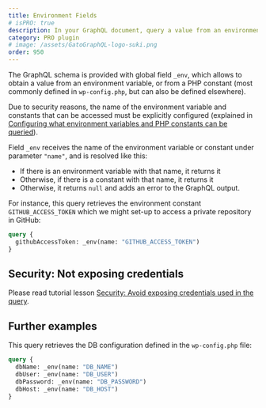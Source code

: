 ```yaml
---
title: Environment Fields
# isPRO: true
description: In your GraphQL document, query a value from an environment variable, or from a PHP constant.
category: PRO plugin
# image: /assets/GatoGraphQL-logo-suki.png
order: 950
---
```


The GraphQL schema is provided with global field `_env`, which allows to obtain a value from an environment variable, or from a PHP constant (most commonly defined in `wp-config.php`, but can also be defined elsewhere).

Due to security reasons, the name of the environment variable and constants that can be accessed must be explicitly configured (explained in [Configuring what environment variables and PHP constants can be queried](/guides/config/configuring-what-environment-variables-and-php-constants-can-be-queried)).

Field `_env` receives the name of the environment variable or constant under parameter `"name"`, and is resolved like this:

- If there is an environment variable with that name, it returns it
- Otherwise, if there is a constant with that name, it returns it
- Otherwise, it returns `null` and adds an error to the GraphQL output.

For instance, this query retrieves the environment constant `GITHUB_ACCESS_TOKEN` which we might set-up to access a private repository in GitHub:

```graphql
query {
  githubAccessToken: _env(name: "GITHUB_ACCESS_TOKEN")
}
```

## Security: Not exposing credentials

Please read tutorial lesson [Security: Avoid exposing credentials used in the query](/tutorial/security-avoid-exposing-credentials-used-in-the-query).

## Further examples

This query retrieves the DB configuration defined in the `wp-config.php` file:

```graphql
query {
  dbName: _env(name: "DB_NAME")
  dbUser: _env(name: "DB_USER")
  dbPassword: _env(name: "DB_PASSWORD")
  dbHost: _env(name: "DB_HOST")
}
```

